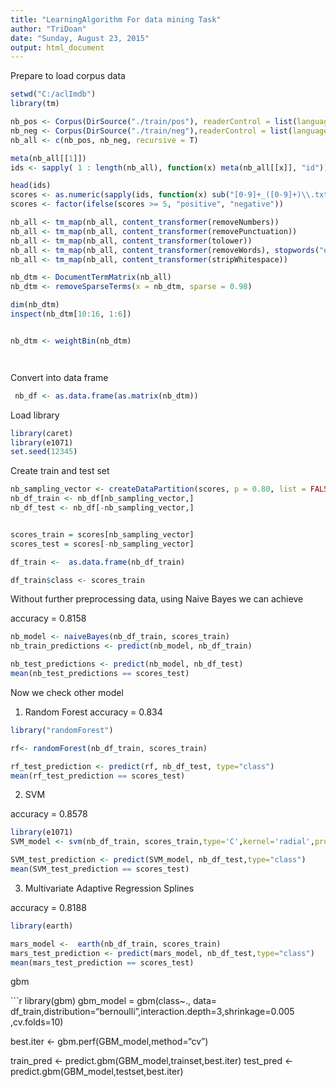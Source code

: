 ```yaml
---
title: "LearningAlgorithm For data mining Task"
author: "TriDoan"
date: "Sunday, August 23, 2015"
output: html_document
---
```


Prepare to load corpus data 

```r
setwd("C:/aclImdb")
library(tm)

nb_pos <- Corpus(DirSource("./train/pos"), readerControl = list(language = "en"))
nb_neg <- Corpus(DirSource("./train/neg"),readerControl = list(language = "en"))
nb_all <- c(nb_pos, nb_neg, recursive = T)

meta(nb_all[[1]])
ids <- sapply( 1 : length(nb_all), function(x) meta(nb_all[[x]], "id"))

head(ids)
scores <- as.numeric(sapply(ids, function(x) sub("[0-9]+_([0-9]+)\\.txt", "\\1", x)))
scores <- factor(ifelse(scores >= 5, "positive", "negative"))

nb_all <- tm_map(nb_all, content_transformer(removeNumbers))
nb_all <- tm_map(nb_all, content_transformer(removePunctuation))
nb_all <- tm_map(nb_all, content_transformer(tolower))
nb_all <- tm_map(nb_all, content_transformer(removeWords), stopwords("english"))
nb_all <- tm_map(nb_all, content_transformer(stripWhitespace))

nb_dtm <- DocumentTermMatrix(nb_all)
nb_dtm <- removeSparseTerms(x = nb_dtm, sparse = 0.98)

dim(nb_dtm)
inspect(nb_dtm[10:16, 1:6])


nb_dtm <- weightBin(nb_dtm)




```
Convert into data frame

```r
 nb_df <- as.data.frame(as.matrix(nb_dtm))
```
Load library
```r
library(caret)
library(e1071)
set.seed(12345)

```
Create train and test set

```r
nb_sampling_vector <- createDataPartition(scores, p = 0.80, list = FALSE)
nb_df_train <- nb_df[nb_sampling_vector,]
nb_df_test <- nb_df[-nb_sampling_vector,]


scores_train = scores[nb_sampling_vector]
scores_test = scores[-nb_sampling_vector]

df_train <-  as.data.frame(nb_df_train)

df_train$class <- scores_train

```

Without further preprocessing data, using Naive Bayes we can achieve

accuracy =  0.8158

```r

nb_model <- naiveBayes(nb_df_train, scores_train)
nb_train_predictions <- predict(nb_model, nb_df_train)

nb_test_predictions <- predict(nb_model, nb_df_test)
mean(nb_test_predictions == scores_test)

```
Now we check other model

1. Random Forest
accuracy = 0.834

```r
library("randomForest")

rf<- randomForest(nb_df_train, scores_train)

rf_test_prediction <- predict(rf, nb_df_test, type="class")
mean(rf_test_prediction == scores_test)
```

2. SVM

accuracy = 0.8578
```r

library(e1071)
SVM_model <- svm(nb_df_train, scores_train,type='C',kernel='radial',probability = FALSE)

SVM_test_prediction <- predict(SVM_model, nb_df_test,type="class")
mean(SVM_test_prediction == scores_test)

```
3. Multivariate Adaptive Regression Splines

accuracy = 0.8188

```r
library(earth)

mars_model <-  earth(nb_df_train, scores_train)
mars_test_prediction <- predict(mars_model, nb_df_test,type="class")
mean(mars_test_prediction == scores_test)


```
 gbm

```r
library(gbm)
gbm_model = gbm(class~., data= df_train,distribution="bernoulli",interaction.depth=3,shrinkage=0.005 ,cv.folds=10)

best.iter <- gbm.perf(GBM_model,method="cv")

train_pred <- predict.gbm(GBM_model,trainset,best.iter)
test_pred <- predict.gbm(GBM_model,testset,best.iter)
